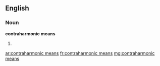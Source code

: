 ==English==

===Noun===
'''contraharmonic means'''

# {{plural of|contraharmonic mean}}

[[ar:contraharmonic means]]
[[fr:contraharmonic means]]
[[mg:contraharmonic means]]